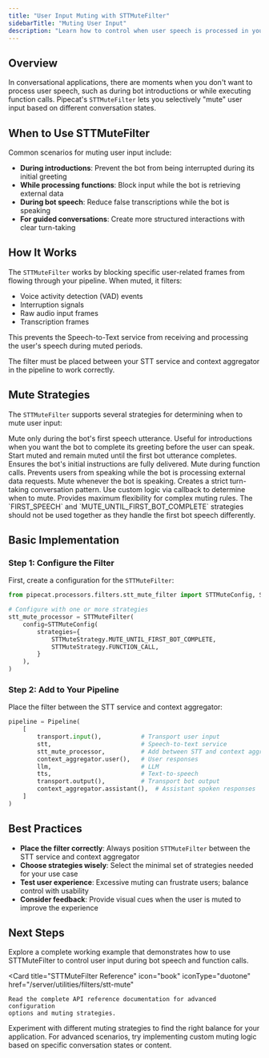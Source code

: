 ```yaml
---
title: "User Input Muting with STTMuteFilter"
sidebarTitle: "Muting User Input"
description: "Learn how to control when user speech is processed in your conversational bot"
---
```


## Overview

In conversational applications, there are moments when you don't want to process user speech, such as during bot introductions or while executing function calls. Pipecat's `STTMuteFilter` lets you selectively "mute" user input based on different conversation states.

## When to Use STTMuteFilter

Common scenarios for muting user input include:

- **During introductions**: Prevent the bot from being interrupted during its initial greeting
- **While processing functions**: Block input while the bot is retrieving external data
- **During bot speech**: Reduce false transcriptions while the bot is speaking
- **For guided conversations**: Create more structured interactions with clear turn-taking

## How It Works

The `STTMuteFilter` works by blocking specific user-related frames from flowing through your pipeline. When muted, it filters:

- Voice activity detection (VAD) events
- Interruption signals
- Raw audio input frames
- Transcription frames

This prevents the Speech-to-Text service from receiving and processing the user's speech during muted periods.

<Note>
  The filter must be placed between your STT service and context aggregator in
  the pipeline to work correctly.
</Note>

## Mute Strategies

The `STTMuteFilter` supports several strategies for determining when to mute user input:

<CardGroup cols={2}>
  <Card title="FIRST_SPEECH" icon="microphone-slash" iconType="duotone">
    Mute only during the bot's first speech utterance. Useful for introductions
    when you want the bot to complete its greeting before the user can speak.
  </Card>
  <Card
    title="MUTE_UNTIL_FIRST_BOT_COMPLETE"
    icon="hourglass-half"
    iconType="duotone"
  >
    Start muted and remain muted until the first bot utterance completes.
    Ensures the bot's initial instructions are fully delivered.
  </Card>
  <Card title="FUNCTION_CALL" icon="gear" iconType="duotone">
    Mute during function calls. Prevents users from speaking while the bot is
    processing external data requests.
  </Card>
  <Card title="ALWAYS" icon="volume-xmark" iconType="duotone">
    Mute whenever the bot is speaking. Creates a strict turn-taking conversation
    pattern.
  </Card>
  <Card title="CUSTOM" icon="sliders" iconType="duotone">
    Use custom logic via callback to determine when to mute. Provides maximum
    flexibility for complex muting rules.
  </Card>
</CardGroup>

<Warning>
  The `FIRST_SPEECH` and `MUTE_UNTIL_FIRST_BOT_COMPLETE` strategies should not
  be used together as they handle the first bot speech differently.
</Warning>

## Basic Implementation

### Step 1: Configure the Filter

First, create a configuration for the `STTMuteFilter`:

```python
from pipecat.processors.filters.stt_mute_filter import STTMuteConfig, STTMuteFilter, STTMuteStrategy

# Configure with one or more strategies
stt_mute_processor = STTMuteFilter(
    config=STTMuteConfig(
        strategies={
            STTMuteStrategy.MUTE_UNTIL_FIRST_BOT_COMPLETE,
            STTMuteStrategy.FUNCTION_CALL,
        }
    ),
)
```

### Step 2: Add to Your Pipeline

Place the filter between the STT service and context aggregator:

```python
pipeline = Pipeline(
    [
        transport.input(),           # Transport user input
        stt,                         # Speech-to-text service
        stt_mute_processor,          # Add between STT and context aggregator
        context_aggregator.user(),   # User responses
        llm,                         # LLM
        tts,                         # Text-to-speech
        transport.output(),          # Transport bot output
        context_aggregator.assistant(),  # Assistant spoken responses
    ]
)
```

## Best Practices

- **Place the filter correctly**: Always position `STTMuteFilter` between the STT service and context aggregator
- **Choose strategies wisely**: Select the minimal set of strategies needed for your use case
- **Test user experience**: Excessive muting can frustrate users; balance control with usability
- **Consider feedback**: Provide visual cues when the user is muted to improve the experience

## Next Steps

<CardGroup cols={2}>
  <Card
    title="Try the STTMuteFilter Example"
    icon="code"
    iconType="duotone"
    href="https://github.com/pipecat-ai/pipecat/blob/main/examples/foundational/24-stt-mute-filter.py"
  >
    Explore a complete working example that demonstrates how to use
    STTMuteFilter to control user input during bot speech and function calls.
  </Card>

  <Card
    title="STTMuteFilter Reference"
    icon="book"
    iconType="duotone"
    href="/server/utilities/filters/stt-mute"
  >
    Read the complete API reference documentation for advanced configuration
    options and muting strategies.
  </Card>
</CardGroup>

Experiment with different muting strategies to find the right balance for your application. For advanced scenarios, try implementing custom muting logic based on specific conversation states or content.
